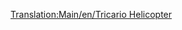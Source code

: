 [[Translation:Main/en/Tricario Helicopter]]
{{Template:Helicopter
|Name=Tricario Helicopter
|Image=[[File:en/SikorskyHelicopter.png|Tricario Helicopter]]
|Cost=30,761 (61,522)
|Speed=322 kph (200 MPH)
|Annual=2,278 (4,556)
|Designed=1957
|Lifespan=20
|Capacity=40 passengers & 15 bags of mail
|Description=The Tricario Helicopter is the first helicopter available in the game.  Keeping with a naming scheme for vehicles in the game, this aircraft is likely named for Jim Tricario, a quality assurance tester associated with Microprose during ''Transport Tycoon'''s original release.
|Real-life=Sikorsky S-62 Helicopter 
}}